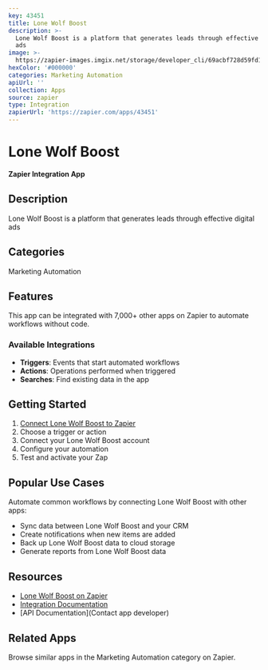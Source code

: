 ```yaml
---
key: 43451
title: Lone Wolf Boost
description: >-
  Lone Wolf Boost is a platform that generates leads through effective digital
  ads
image: >-
  https://zapier-images.imgix.net/storage/developer_cli/69acbf728d59fd104531e9f36531741c.png?auto=format%2Ccompress&ixlib=python-3.0.0&q=50
hexColor: '#000000'
categories: Marketing Automation
apiUrl: ''
collection: Apps
source: zapier
type: Integration
zapierUrl: 'https://zapier.com/apps/43451'
---
```

# Lone Wolf Boost

**Zapier Integration App**

## Description

Lone Wolf Boost is a platform that generates leads through effective digital ads

## Categories

Marketing Automation

## Features

This app can be integrated with 7,000+ other apps on Zapier to automate workflows without code.

### Available Integrations

- **Triggers**: Events that start automated workflows
- **Actions**: Operations performed when triggered
- **Searches**: Find existing data in the app

## Getting Started

1. [Connect Lone Wolf Boost to Zapier](https://zapier.com/apps/43451)
2. Choose a trigger or action
3. Connect your Lone Wolf Boost account
4. Configure your automation
5. Test and activate your Zap

## Popular Use Cases

Automate common workflows by connecting Lone Wolf Boost with other apps:

- Sync data between Lone Wolf Boost and your CRM
- Create notifications when new items are added
- Back up Lone Wolf Boost data to cloud storage
- Generate reports from Lone Wolf Boost data

## Resources

- [Lone Wolf Boost on Zapier](https://zapier.com/apps/43451)
- [Integration Documentation](https://zapier.com/apps/43451/integrations)
- [API Documentation](Contact app developer)

## Related Apps

Browse similar apps in the Marketing Automation category on Zapier.
